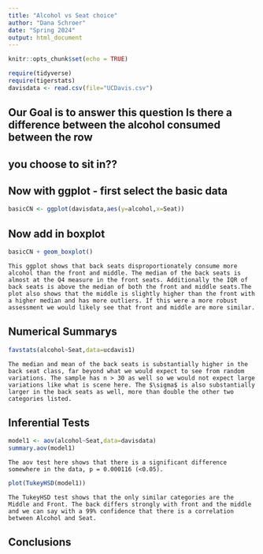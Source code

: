```yaml
---
title: "Alcohol vs Seat choice"
author: "Dana Schroer"
date: "Spring 2024"
output: html_document
---
```


```r
knitr::opts_chunk$set(echo = TRUE)
```

```r
require(tidyverse)
require(tigerstats)
davisdata <- read.csv(file="UCDavis.csv")
```
## Our Goal is to answer this question Is there a difference between the alcohol consumed between the row
## you choose to sit in??

## Now with ggplot - first select the basic data

```r
basicCN <- ggplot(davisdata,aes(y=alcohol,x=Seat))
```
## Now add in boxplot

```r
basicCN + geom_boxplot()
```

    This ggplot shows that back seats disproportionately consume more alcohol than the front and middle. The median of the back seats is almost at the Q4 measure in the front seats. Additionally the IQR of back seats is above the median of both the front and middle seats.The plot also shows that the middle is slightly higher than the front with a higher median and has more outliers. If this were a more robust assessment we would likely see that front and middle are more similar.  
  
## Numerical Summarys 
```r
favstats(alcohol~Seat,data=ucdavis1)
```
    The median and mean of the back seats is substantially higher in the back seat class, far beyond what we would expect to see from random variations. The sample has n > 30 as well so we would not expect large variations like what is scene here. The $\sigma$ is also substantially larger in the back seats as well, more than double the other two categories listed.

## Inferential Tests
```r
model1 <- aov(alcohol~Seat,data=davisdata)
summary.aov(model1)
```
    The aov test here shows that there is a significant difference somewhere in the data, p = 0.000116 (<0.05).

```r
plot(TukeyHSD(model1))
```

    The TukeyHSD test shows that the only similar categories are the Middle and Front. The back differs strongly with front and the middle and we can say with a 99% confidence that there is a correlation between Alcohol and Seat.

## Conclusions



